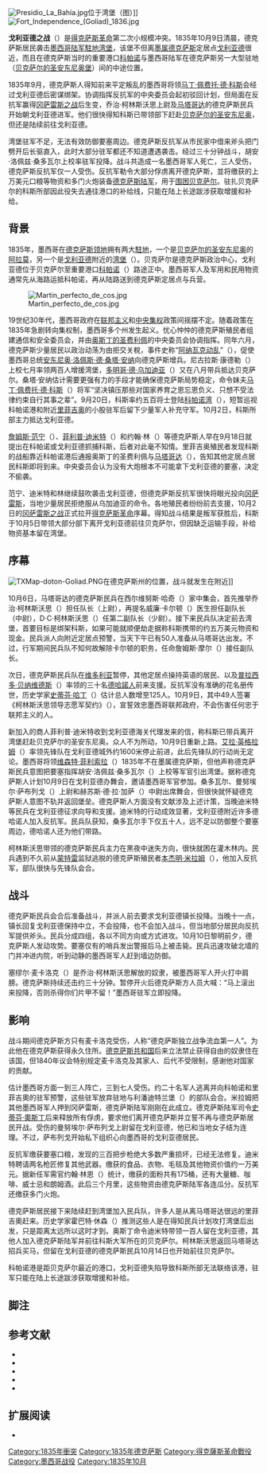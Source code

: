 {{noteTA
|G1=USState
}}
{{Infobox military conflict
|conflict=戈利亚德之战
|image=Milam meets Texan troops.jpg
|image_size = 300
|caption=本杰明·米拉姆引领德克萨斯陆军参与戈利亚德之战
|partof=[[得克萨斯革命|得克萨斯革命]]
|date=1835年10月10日
|place= [[戈利亚德_(得克萨斯州)|戈利亚德]][[湾堡|湾堡]]
|result=德克萨斯人获胜
|lasted=30或45分钟
|combatant1=德克萨斯反抗军
|combatant2={{Flagicon|Mexico|1823}} [[墨西哥合眾國_(1824年－1864年)|墨西哥]]
|commander1=[[詹姆斯·范宁|詹姆斯·范宁]]<br>[[菲利普·迪米特|菲利普·迪米特]]<br>约翰·林<br>乔治·柯林斯沃思<br>[[本杰明·米拉姆|本杰明·米拉姆]]
|commander2=胡安·洛佩兹·桑多瓦尔<br>[[马丁·佩费托·德·科斯|马丁·佩费托·德·科斯]]
|strength1=125[[民兵|民兵]]
|strength2=50[[步兵|步兵]]
|casualties1=一人受伤
|casualties2=一人阵亡<br>三人受伤
}}
{{Campaignbox 德克薩斯革命}}
[[File:Presidio_La_Bahía.jpg|thumb]]位于湾堡（图）]] 
[[File:Fort_Independence_(Goliad)_1836.jpg|right]]

'''戈利亚德之战'''（{{lang-en|Battle of Goliad}}）是[[得克萨斯革命|得克萨斯革命]]第二次小规模冲突。1835年10月9日清晨，德克萨斯居民袭击[[墨西哥陆军|墨西哥陆军]][[屯駐地|駐地]][[湾堡|湾堡]]，该堡不但离[[墨属德克萨斯|墨属德克萨斯]]定居点[[戈利亚德_(得克萨斯州)|戈利亚德]]很近，而且在德克萨斯当时的重要港口[[科帕诺_(德克萨斯州)|科帕诺]]与墨西哥陆军在德克萨斯另一大型驻地（[[贝克萨尔的圣安东尼奥堡|贝克萨尔的圣安东尼奥堡]]）间的中途位置。

1835年9月，德克萨斯人得知前来平定叛乱的墨西哥将领[[马丁·佩费托·德·科斯|马丁·佩费托·德·科斯]]会经过戈利亚德后密谋绑架。协调指挥反抗军的中央委员会起初驳回计划，但局面在反抗军赢得[[冈萨雷斯之战|冈萨雷斯之战]]后生变，乔治·柯林斯沃思上尉及[[马塔哥达_(德克联斯州)|马塔哥达]]的德克萨斯民兵开始朝戈利亚德进军。他们很快得知科斯已带领部下赶赴[[圣安东尼奥_(得克萨斯州)|贝克萨尔的圣安东尼奥]]，但还是陆续前往戈利亚德。

湾堡驻军不足，无法有效防御要塞周边。德克萨斯反抗军从市民家中借来斧头把门劈开后长驱直入，此时大部分驻军都还不知道遭遇袭击。经过三十分钟战斗，胡安·洛佩兹·桑多瓦尔上校率驻军投降。战斗共造成一名墨西哥军人死亡，三人受伤，德克萨斯反抗军仅一人受伤。反抗军勒令大部分俘虏离开德克萨斯，並将缴获的上万美元口粮等物资和多门火炮装备[[德克萨斯陆军|德克萨斯陆军]]，用于[[贝克萨尔围城战|围困贝克萨尔]]。驻扎贝克萨尔的科斯所部因此役失去通往港口的补给线，只能在陆上长途跋涉获取增援和补给。

== 背景 ==
{{Main|得克萨斯革命}}

1835年，墨西哥在[[墨属德克萨斯|德克萨斯领地]]拥有两大[[屯駐地|駐地]]，一个是[[圣安东尼奥_(得克萨斯州)|贝克萨尔的圣安东尼奥]]的[[阿拉莫_(得克萨斯州)|阿拉莫]]，另一个是[[戈利亚德_(得克萨斯州)|戈利亚德]]附近的[[湾堡|湾堡]]（{{lang|es|Presidio La Bahía}}）{{cfn|Scott|y=2000|p=19}}。贝克萨尔是德克萨斯政治中心，戈利亚德位于贝克萨尔至重要港口[[科帕诺_(德克萨斯州)|科帕诺]]（{{lang|en|Copano}}）路途正中。墨西哥军人及军用和民用物资通常先从海路运抵科帕诺，再从陆路送到德克萨斯定居点与兵营。{{cfn|Scott|y=2000|p=18}}

[[File:Martin_perfecto_de_cos.jpg|left]]

19世纪30年代，墨西哥政府在[[联邦主义|联邦主义]]和[[中央集权|中央集权]]政策间摇摆不定。随着政策在1835年急剧转向集权制，墨西哥多个州发生起义。忧心忡忡的德克萨斯殖民者组建通信和安全委员会，并由[[圣费利佩_(得克萨斯州)|奥斯丁的圣费利佩]]的中央委员会协调指挥。{{cfn|Huson|y=1974|p=4}}同年六月，德克萨斯少量居民以政治动荡为由拒交关稅，事件史称“[[阿纳瓦克动乱|阿纳瓦克动乱]]”（{{lang|en|Anahuac Disturbances}}），促使墨西哥总统[[安东尼奥·洛佩斯·德·桑塔·安纳|安东尼奥·洛佩斯·德·桑塔·安纳]]向德克萨斯增兵{{cfn|Roell|y=1994|p=36}}。尼古拉斯·康德勒（{{lang|en|Nicolas Condelle}}）上校七月率领两百人增援湾堡，[[多明哥·乌加迪亚|多明哥·德·乌加迪亚]]（{{lang|es|Domingo de Ugartechea}}）又在八月带兵抵达贝克萨尔{{cfn|Huson|y=1974|p=5}}。桑塔·安纳估计需要更强有力的手段才能确保德克萨斯局势稳定，命令妹夫[[马丁·佩费托·德·科斯|马丁·佩费托·德·科斯]]（{{lang|es|Martín Perfecto de Cos}}）将军“坚决镇压那些对国家养育之恩忘恩负义、只想不受法律约束自行其事之辈”{{cfn|Roell|y=1994|p=36}}{{sfn|Roell}}。9月20日，科斯率约五百将士登陆[[科帕诺湾|科帕诺湾]]{{cfn|Huson|y=1974|p=5}}（{{lang|en|Copano Bay}}），短暂巡视科帕诺港和附近[[里菲吉奧_(德克薩斯州)|里菲吉奥]]的小股驻军后留下少量军人补充守军{{cfn|Huson|y=1974|p=7}}。10月2日，科斯所部主力抵达戈利亚德{{sfn|Roell}}。

[[詹姆斯·范宁|詹姆斯·范宁]]（{{lang|en|James Fannin}}）、[[菲利普·迪米特|菲利普·迪米特]]（{{lang|en|Philip Dimmitt}}）和约翰·林（{{lang|en|John Lin}}）等德克萨斯人早在9月18日就提出在科帕诺或戈利亚德抓捕科斯，后者对此毫不知情{{sfn|Roell}}。里菲吉奥殖民者发现科斯的战船靠近科帕诺港后通报奥斯丁的圣费利佩与[[马塔哥达_(德克联斯州)|马塔哥达]]（{{lang|en|Matagorda}}），告知其他定居点居民科斯即将到来。中央委员会认为没有大炮根本不可能拿下戈利亚德的要塞，决定不偷袭。{{cfn|Huson|y=1974|p=8}}

范宁、迪米特和林继续鼓吹袭击戈利亚德，但德克萨斯反抗军很快将眼光投向[[冈萨雷斯_(得克萨斯州)|冈萨雷斯]]，当地少量居民拒绝服从乌加迪亚的命令。各地殖民者纷纷前去支援，10月2日的[[冈萨雷斯之战|冈萨雷斯之战]]正式拉开[[得克萨斯革命|得克萨斯革命]]序幕。得知战斗结果是叛军获胜后，科斯于10月5日带领大部分部下离开戈利亚德前往贝克萨尔，但因缺乏运输手段，补给物资基本留在湾堡。{{sfn|Roell}}

== 序幕 ==
[[File:TXMap-doton-Goliad.PNG|thumb]]在德克萨斯州的位置，战斗就发生在附近]]

10月6日，马塔哥达的德克萨斯民兵在西尔维努斯·哈奇（{{lang|en|Sylvanus Hatch}}）家中集会，首先推举乔治·柯林斯沃思（{{lang|en|George Collinsworth}}）担任队长（上尉），再提名威廉·卡尔顿（{{lang|en|William Carleton}}）医生担任副队长（中尉），D·C·柯林斯沃思（{{lang|en|D.C. Collinsworth}}）任第二副队长（少尉）。接下来民兵队决定前去湾堡，首要目标是绑架科斯，如果可能就顺便劫走据称科斯携带的约五万美元物资和现金{{cfn|Hardin|y=1994|p=14}}。民兵派人向附近定居点预警，当天下午已有50人准备从马塔哥达出发{{cfn|Scott|y=2000|p=18}}{{cfn|Hardin|y=1994|p=14}}。不过，行军期间民兵队不知何故解除卡尔顿的职务，任命詹姆斯·摩尔（{{lang|en|James W. Moore}}）接任副队长{{cfn|Hardin|y=1994|p=14}}。

次日，德克萨斯民兵队在[[維多利亞_(德克薩斯州)|维多利亚]]暂停，其他定居点操持英语的居民、以及[[普拉西多·贝纳维德斯|普拉西多·贝纳维德斯]]（{{lang|es|Plácido Benavides}}）率领的三十名[[德哈諾人|德哈諾人]]前来支援。反抗军没有准确的花名册传世，历史学家[[史蒂芬·哈丁|史蒂芬·哈丁]]（{{lang|en|Stephen Hardin}}）估计总人数增至125人。10月9日，其中49人签署《柯林斯沃思领导志愿军契约》（{{lang|en|Compact of Volunteers under Collinsworth}}），宣誓效忠墨西哥联邦政府，不会伤害任何忠于联邦主义的人。{{cfn|Hardin|y=1994|p=15}}

新加入的商人菲利普·迪米特收到戈利亚德海关代理发来的信，称科斯已带兵离开湾堡赶赴贝克萨尔的圣安东尼奥{{cfn|Huson|y=1974|p=11}}。众人不为所动，10月9日重新上路{{cfn|Hardin|y=1994|p=15}}。[[艾拉·英格拉姆|艾拉·英格拉姆]]（{{lang|en|Ira Ingram}}）率领先锋队在戈利亚德城外约1600米停止前进{{cfn|Huson|y=1974|p=14}}，此后先锋队的行动尚无定论。墨西哥将领[[维森特·菲利索拉|维森特·菲利索拉]]（{{lang|es|Vicente Filisola}}）1835年不在墨属德克萨斯，但他声称德克萨斯民兵意图把要塞指挥胡安·洛佩兹·桑多瓦尔（{{lang|es|Juan López Sandoval}}）上校等军官引出湾堡。据称德克萨斯人计划10月9日在戈利亚德办舞会，邀请墨西哥军官参加。桑多瓦尔、曼努埃尔·萨布列戈（{{lang|es|Manuel Sabriego}}）上尉和赫苏斯·德·拉·加萨（{{lang|es|Jesus de la Garza}}）中尉出席舞会，但很快就怀疑德克萨斯人意图不轨并返回堡垒。{{cfn|Huson|y=1974|p=15}}德克萨斯人方面没有文献涉及上述计策，当晚迪米特等民兵在戈利亚德征求向导和支援{{cfn|Huson|y=1974|p=14}}。迪米特的行动成效显著，戈利亚德附近许多德哈诺人加入反抗军。民兵队获知，桑多瓦尔手下仅五十人，远不足以防御整个要塞周边，德哈诺人还为他们带路。{{cfn|Scott|y=2000|p=19}}{{cfn|Hardin|y=1994|pp=15, 16}}

柯林斯沃思带领的德克萨斯民兵主力在黑夜中迷失方向，很快就困在灌木林内。民兵遇到不久前从[[蒙特雷|蒙特雷]]监狱逃脱的德克萨斯殖民者[[本杰明·米拉姆|本杰明·米拉姆]]（{{lang|en|Benjamin Milam}}），他加入反抗军，部队很快与先锋队会合。{{cfn|Hardin|y=1994|p=16}}

== 战斗 ==
德克萨斯民兵会合后准备战斗，并派人前去要求戈利亚德镇长投降。当晚十一点，镇长回复戈利亚德保持中立，不会投降，也不会加入战斗，但当地部分居民向反抗军提供斧头。{{cfn|Hardin|y=1994|p=16}}民兵分成四组，各以不同方向或方式进攻{{cfn|Huson|y=1974|p=16}}。10月10日黎明前夕，德克萨斯人发动攻势{{cfn|Hardin|y=1994|p=16}}。要塞仅有的哨兵发出警报后马上被击毙{{cfn|Huson|y=1974|p=16}}。民兵迅速攻破北墙的门并冲进内院，听到动静的墨西哥军人赶到墙边防御{{cfn|Scott|y=2000|p=20}}。

塞缪尔·麦卡洛克（{{lang|en|Samuel McCulloch}}）是乔治·柯林斯沃思解放的奴隶，被墨西哥军人开火打中肩膀{{cfn|Hardin|y=1994|p=16}}。德克萨斯持续还击约三十分钟。暂停开火后德克萨斯方人员大喊：“马上滚出来投降，否则杀得你们片甲不留！”墨西哥驻军立即投降。{{cfn|Hardin|y=1994|p=17}}

== 影响 ==
战斗期间德克萨斯方只有麦卡洛克受伤，人称“德克萨斯独立战争流血第一人”{{cfn|Scott|y=2000|p=21}}。为此他在德克萨斯获得永久住所。[[德克萨斯共和国|德克萨斯共和国]]后来立法禁止获得自由的奴隶住在该国，但1840年议会特别规定麦卡洛克及其家人、后代不受限制，感谢他对国家的贡献。{{cfn|Huson|y=1974|p=13}}

估计墨西哥方面一到三人阵亡，三到七人受伤{{sfn|Roell}}{{cfn|Scott|y=2000|p=20}}。约二十名军人逃离并向科帕诺和里菲吉奧的驻军预警，这些驻军放弃驻地与利潘迪特兰堡（{{lang|en|Fort Lipantitlán}}）的部队会合{{sfn|Roell}}。米拉姆把其他墨西哥军人押到冈萨雷斯，德克萨斯陆军刚刚在此成立{{cfn|Hardin|y=1994|p=17}}{{cfn|Roell|y=1994|p=40}}。德克萨斯陆军司令[[史蒂芬·奧斯丁|史蒂芬·奧斯丁]]后来释放所有俘虏，要求他们离开德克萨斯并立誓不再与德克萨斯居民开战{{cfn|Scott|y=2000|p=20}}。受伤的曼努埃尔·萨布列戈上尉留在戈利亚德，他已和当地女子结为连理{{cfn|Hardin|y=1994|p=17}}。不过，萨布列戈开始私下组织心向墨西哥的戈利亚德居民{{sfn|Roell}}。

反抗军缴获要塞口粮，发现的三百把步枪绝大多数严重损坏，已经无法修复{{cfn|Scott|y=2000|p=20}}{{cfn|Hardin|y=1994|p=17}}。迪米特聘请两名枪匠修复其他武器{{cfn|Hardin|y=1994|p=18}}。缴获的食品、衣物、毛毯及其他物资价值约一万美元{{cfn|Scott|y=2000|p=20}}。据新任军需官约翰·林恩（{{lang|en|John J. Linn}}）统计，缴获的面粉共有175桶，还有大量糖、咖啡、威士忌和朗姆酒{{cfn|Huson|y=1974|p=18}}。此后三个月里，这些物资由德克萨斯陆军各连瓜分{{sfn|Roell}}。反抗军还缴获多门火炮{{cfn|Scott|y=2000|p=21}}。

德克萨斯居民接下来陆续赶到湾堡加入民兵队，许多人是从离马塔哥达很远的里菲吉奧赶来。历史学家霍巴特·休森（{{lang|en|Hobart Huson}}）推测这些人是在得知民兵计划攻打湾堡后出发，只是距离太远所以这时才到。{{cfn|Huson|y=1974|p=17}}奥斯丁命令迪米特带领一百人留在戈利亚德，其他人加入德克萨斯陆军并前往科斯大军所在的贝克萨尔。柯林斯沃思返回马塔哥达招兵买马，但留在戈利亚德的德克萨斯民兵10月14日也开始前往贝克萨尔。{{sfn|Roell}}

科帕诺港是距贝克萨尔最近的港口，戈利亚德失陷导致科斯所部无法联络该港{{cfn|Hardin|y=1994|p=17}}，驻军只能在陆上长途跋涉获取增援和补给{{cfn|Hardin|y=1994|p=19}}。

== 脚注 ==
{{Reflist|30em}}

== 参考文献 ==
{{refbegin}}
* {{Cite book| last = Hardin | first = Stephen L. | year = 1994 | title = Texian Iliad – A Military History of the Texas Revolution | location = Austin, Texas | publisher = University of Texas Press | isbn = 0-292-73086-1 | oclc = 29704011 | ref = harv}}
* {{Cite book| last = Huson | first = Hobart | title = Captain Phillip Dimmitt's Commandancy of Goliad, 1835–1836: An Episode of the Mexican Federalist War in Texas, Usually Referred to as the Texian Revolution | location = Austin, Texas | publisher = Von Boeckmann-Jones Co. | year = 1974 | ref = harv}}
* {{Cite book| last = Roell | first = Craig H. | title = Remember Goliad! A History of La Bahia | publisher = Texas State Historical Association | year = 1994 | location = Austin, Texas | series = Fred Rider Cotten Popular History Series | isbn = 0-87611-141-X | issue = 9 | url = https://archive.org/details/remembergoliadhi0000roel | access-date = 2021-01-17 | ref = harv}}
* {{Cite book| last = Scott | first = Robert | title = After the Alamo | url = https://archive.org/details/afteralamo0000scot | year = 2000 | location = Plano, Texas | publisher = Republic of Texas Press | isbn = 978-0-585-22788-7 | ref = harv}}
* {{Cite web | last = Roell | first = Craig H. | title = Goliad Campaign of 1835 | ref = harv | publisher = Texas State Historical Association | url = https://www.tshaonline.org/handbook/entries/goliad-campaign-of-1835 | access-date = 2021-01-17 | website = Handbook of Texas Online | archive-date = 2021-03-04 | archive-url = https://web.archive.org/web/20210304163144/https://www.tshaonline.org/handbook/entries/goliad-campaign-of-1835 | dead-url = no }}
{{refend}}

== 扩展阅读 ==
{{refbegin}}
* {{Cite journal| last = Winders | first = Richard Bruce | title = "This Is A Cruel Truth, But I Cannot Omit It": The Origin and Effect of Mexico's No Quarter Policy in the Texas Revolution | journal = Southwestern Historical Quarterly | date = 2017-04-04 | volume = 120 | issue = 4 | pages = 412–439 | doi = 10.1353/swh.2017.0000 | url = https://muse.jhu.edu/article/651600 | via = Project MUSE | access-date = 2021-01-17 | issn = 1558-9560 | archive-url = https://web.archive.org/web/20171019153346/https://muse.jhu.edu/article/651600 | archive-date = 2017-10-19 | dead-url = no}}
{{refend}}

{{Coord|28|38|48|N|97|22|54|W|display=title}}
[[Category:1835年衝突|Category:1835年衝突]]
[[Category:1835年德克萨斯|Category:1835年德克萨斯]]
[[Category:得克薩斯革命戰役|Category:得克薩斯革命戰役]]
[[Category:墨西哥战役|Category:墨西哥战役]]
[[Category:1835年10月|Category:1835年10月]]
{{Good article}}